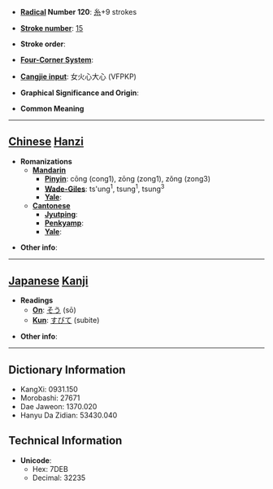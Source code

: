 * '''[[Wiktionary:Chinese radical index| Radical]] Number 120''': [[Wiktionary:Chinese radical index 糸|糸]]+9 strokes

* '''[[Wiktionary:Chinese total strokes index|Stroke number]]''': [[Wiktionary:Chinese total strokes index 15|15]]

* '''Stroke order''': 

* '''[[Wiktionary:Chinese four corner index|Four-Corner System]]''': 

* '''[[Wiktionary:Chinese Cangjie index|Cangjie input]]''': 女火心大心 (VFPKP)

* '''Graphical Significance and Origin''': 

* '''Common Meaning'''

----

== [[Chinese]] [[Hanzi]] ==

* '''Romanizations'''
** '''[[Mandarin]]'''
*** '''[[Pinyin]]''': cōng (cong1), zōng (zong1), zǒng (zong3)
*** '''[[Wade-Giles]]''': ts'ung<sup>1</sup>, tsung<sup>1</sup>, tsung<sup>3</sup>
*** '''[[Yale]]''': 
** '''[[Cantonese]]'''
*** '''[[Jyutping]]''':
*** '''[[Penkyamp]]''': 
*** '''[[Yale]]''': 

* '''Other info''': 

----

== [[Japanese]] [[Kanji]] ==

* '''Readings'''
** '''[[On]]''': [[そう]] (sō)
** '''[[Kun]]''': [[すびて]] (subite)

* '''Other info''':  

----

== Dictionary Information ==

* KangXi: 0931.150
* Morobashi: 27671
* Dae Jaweon: 1370.020
* Hanyu Da Zidian: 53430.040

== Technical Information ==

* '''Unicode''':
** Hex: 7DEB
** Decimal: 32235